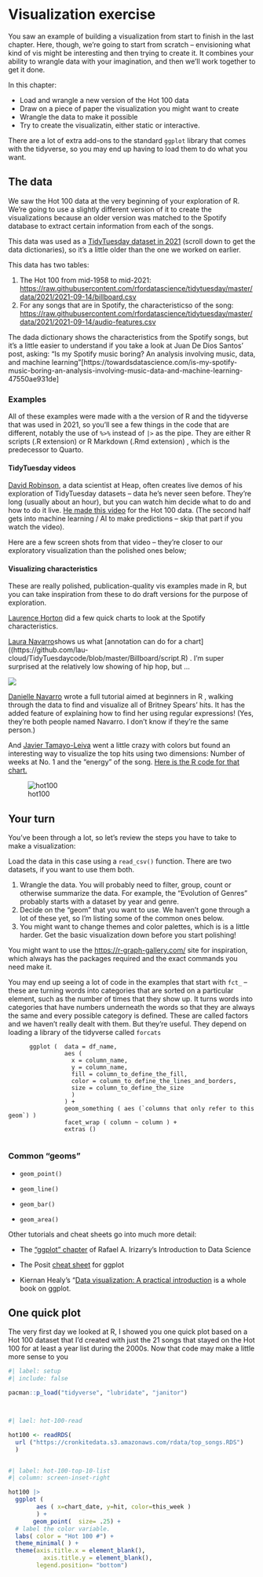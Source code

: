 # Visualization exercise {#vis-practice}

You saw an example of building a visualization from start to finish in the last chapter. Here, though, we're going to start from scratch -- envisioning what kind of vis might be interesting and then trying to create it. It combines your ability to wrangle data with your imagination, and then we'll work together to get it done.

::: {.alert .alert-secondary}
::: {.alert-heading .font-weight-bolder .fs-3}
In this chapter:
:::

-   Load and wrangle a new version of the Hot 100 data
-   Draw on a piece of paper the visualization you might want to create
-   Wrangle the data to make it possible
-   Try to create the visualizatin, either static or interactive.
:::

There are a lot of extra add-ons to the standard `ggplot` library that comes with the tidyverse, so you may end up having to load them to do what you want.

## The data

We saw the Hot 100 data at the very beginning of your exploration of R. We're going to use a slightly different version of it to create the visualizations because an older version was matched to the Spotify database to extract certain information from each of the songs.

This data was used as a [TidyTuesday dataset in 2021](https://github.com/rfordatascience/tidytuesday/blob/master/data/2021/2021-09-14/readme.md) (scroll down to get the data dictionaries), so it's a little older than the one we worked on earlier.

This data has two tables:

1.  The Hot 100 from mid-1958 to mid-2021: <https://raw.githubusercontent.com/rfordatascience/tidytuesday/master/data/2021/2021-09-14/billboard.csv>
2.  For any songs that are in Spotify, the characteristicso of the song: <https://raw.githubusercontent.com/rfordatascience/tidytuesday/master/data/2021/2021-09-14/audio-features.csv>

The dada dictionary shows the characteristics from the Spotify songs, but it's a little easier to understand if you take a look at Juan De Dios Santos' post, asking: "Is my Spotify music boring? An analysis involving music, data, and machine learning"\[https://towardsdatascience.com/is-my-spotify-music-boring-an-analysis-involving-music-data-and-machine-learning-47550ae931de\]

### Examples

All of these examples were made with a the version of R and the tidyverse that was used in 2021, so you'll see a few things in the code that are different, notably the use of `%>%` instead of `|>` as the pipe. They are either R scripts (.R extension) or R Markdown (.Rmd extension) , which is the predecessor to Quarto.

#### TidyTuesday videos

[David Robinson](https://en.wikipedia.org/wiki/David_G._Robinson_(data_scientist)), a data scientist at Heap, often creates live demos of his exploration of TidyTuesday datasets -- data he's never seen before. They're long (usually about an hour), but you can watch him decide what to do and how to do it live. [He made this video](https://www.youtube.com/live/bXrUhGzUhXE?feature=share) for the Hot 100 data. (The second half gets into machine learning / AI to make predictions -- skip that part if you watch the video).

Here are a few screen shots from that video -- they're closer to our exploratory visualization than the polished ones below;

#### Visualizing characteristics

These are really polished, publication-quality vis examples made in R, but you can take inspiration from these to do draft versions for the purpose of exploration.

[Laurence Horton](https://laurencehorton.github.io/billboard-top-100/) did a few quick charts to look at the Spotify characteristics.

[Laura Navarro](https://lauranavarroviz.wordpress.com/tag/tidytuesday-2/)shows us what \[annotation can do for a chart\]((https://github.com/lau-cloud/TidyTuesdaycode/blob/master/Billboard/script.R) . I'm super surprised at the relatively low showing of hip hop, but ...

![](assets/images/vis-practice-navarro-genres.png)

[Danielle Navarro](https://blog.djnavarro.net/posts/2021-09-14_tidy-tuesday-billboard/) wrote a full tutorial aimed at beginners in R , walking through the data to find and visualize all of Britney Spears' hits. It has the added feature of explaining how to find her using regular expressions! (Yes, they're both people named Navarro. I don't know if they're the same person.)

And [Javier Tamayo-Leiva](https://tamayoleivaj.com/gallery/) went a little crazy with colors but found an interesting way to visualize the top hits using two dimensions: Number of weeks at No. 1 and the "energy" of the song. [Here is the R code for that chart.](https://github.com/TamayoLeivaJ/TidyTuesday/blob/gh-pages/2021/2021_Week_038/2021_Week_038.R)

![hot100](assets/images/vis-practice-tamayoLeivaJ.png)

## Your turn

You've been through a lot, so let's review the steps you have to take to make a visualization:

Load the data in this case using a `read_csv()` function. There are two datasets, if you want to use them both.

1.  Wrangle the data. You will probably need to filter, group, count or otherwise summarize the data. For example, the "Evolution of Genres" probably starts with a dataset by year and genre.
2.  Decide on the "geom" that you want to use. We haven't gone through a lot of these yet, so I'm listing some of the common ones below.\
3.  You might want to change themes and color palettes, which is is a little harder. Get the basic visualization down before you start polishing!

You might want to use the <https://r-graph-gallery.com/> site for inspiration, which always has the packages required and the exact commands you need make it.

::: callout-tip
You may end up seeing a lot of code in the examples that start with `fct_` -- these are turning words into categories that are sorted on a particular element, such as the number of times that they show up. It turns words into categories that have numbers underneath the words so that they are always the same and every possible category is defined. These are called factors and we haven't really dealt with them. But they're useful. They depend on loading a library of the tidyverse called `forcats`
::: 


          ggplot (  data = df_name, 
                    aes (
                      x = column_name,
                      y = column_name,
                      fill = column_to_define_the_fill,
                      color = column_to_define_the_lines_and_borders,
                      size = column_to_define_the_size
                      ) 
                    ) +
                    geom_something ( aes (`columns that only refer to this geom`) )
                    facet_wrap ( column ~ column ) +
                    extras ()
      

### Common "geoms" 

-   `geom_point()`

-   `geom_line()`

-   `geom_bar()`

-   `geom_area()`

Other tutorials and cheat sheets go into much more detail:

-   The ["ggplot" chapter](http://rafalab.dfci.harvard.edu/dsbook/ggplot2.html) of Rafael A. Irizarry's Introduction to Data Science

-   The Posit [cheat sheet](https://github.com/rstudio/cheatsheets/blob/main/data-visualization.pdf) for ggplot

-   Kiernan Healy's "[Data visualization: A practical introduction](https://socviz.co/index.html#preface) is a whole book on ggplot.

## One quick plot

The very first day we looked at R, I showed you one quick plot based on a Hot 100 dataset that I'd created with just the 21 songs that stayed on the Hot 100 for at least a year list during the 2000s. Now that code may make a little more sense to you

```r
#| label: setup
#| include: false

pacman::p_load("tidyverse", "lubridate", "janitor")




```


```r
#| lael: hot-100-read

hot100 <- readRDS( 
  url ("https://cronkitedata.s3.amazonaws.com/rdata/top_songs.RDS")
  )



```



```r
#| label: hot-100-top-10-list
#| column: screen-inset-right

hot100 |> 
  ggplot ( 
        aes ( x=chart_date, y=hit, color=this_week ) 
        ) +
       geom_point(  size= .25) +
  # label the color variable.
  labs( color = "Hot 100 #") +
  theme_minimal( ) +
  theme(axis.title.x = element_blank(),
          axis.title.y = element_blank(), 
        legend.position= "bottom") 
```

